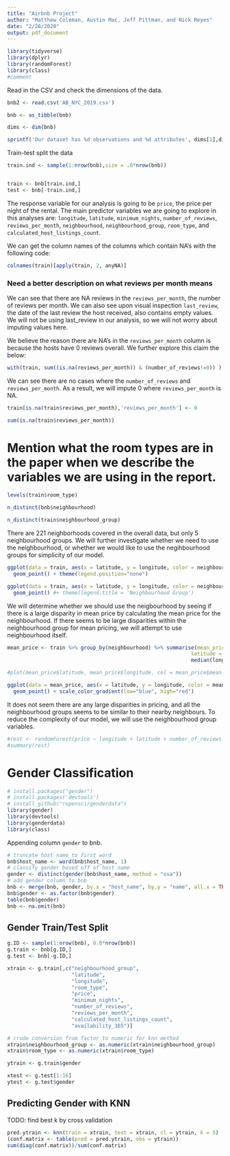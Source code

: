 ```yaml
---
title: "Airbnb Project"
author: "Matthew Coleman, Austin Mac, Jeff Pittman, and Nick Reyes"
date: "2/28/2020"
output: pdf_document
---
```


```r
library(tidyverse)
library(dplyr)
library(randomForest)
library(class)
#comment
```

Read in the CSV and check the dimensions of the data.
```r
bnb2 <- read.csv('AB_NYC_2019.csv')

bnb <- as_tibble(bnb)

dims <- dim(bnb)

sprintf('Our dataset has %d observations and %d attributes', dims[1],dims[2])

```

Train-test split the data
```r
train.ind <- sample(1:nrow(bnb),size = .8*nrow(bnb))


train <- bnb[train.ind,]
test <- bnb[-train.ind,]

```

The response variable for our analysis is going to be `price`, the price per night of the rental. The main predictor variables we are going to explore in this analyses are: `longitude`, `latitude`, `minimum_nights`, `number_of_reviews`, `reviews_per_month`, `neighbourhood`, `neighbourhood_group`, `room_type`, and `calculated_host_listings_count`.


We can get the column names of the columns which contain NA's with the following code:
```r
colnames(train)[apply(train, 2, anyNA)]
```

### Need a better description on what reviews per month means

We can see that there are NA reviews in the `reviews_per_month`, the number of reviews per month. We can also see upon visual inspection `last_review`, the date of the last review the host received, also contains empty values. We will not be using last_review in our analysis, so we will not worry about imputing values here. 

We believe the reason there are NA's in the `reviews_per_month` column is because the hosts have 0 reviews overall. We further explore this claim the below:

```r
with(train, sum((is.na(reviews_per_month)) & (number_of_reviews!=0)) )
```
We can see there are no cases where the `number_of_reviews` and `reviews_per_month`. As a result, we will impute 0 where `reviews_per_month` is NA.

```r
train[is.na(train$reviews_per_month),'reviews_per_month'] <- 0

sum(is.na(train$reviews_per_month))
```

# Mention what the room types are in the paper when we describe the variables we are using in the report.

```r
levels(train$room_type)

n_distinct(bnb$neighbourhood)

n_distinct(train$neighbourhood_group)

```
There are 221 neighborhoods covered in the overall data, but only 5 neighbourhood groups. We will further investigate whether we need to use the neighbourhood, or whether we would like to use the negihbourhood groups for simplicity of our model. 

```r
ggplot(data = train, aes(x = latitude, y = longitude, color = neighbourhood)) + 
  geom_point() + theme(legend.position="none")

ggplot(data = train, aes(x = latitude, y = longitude, color = neighbourhood_group)) + 
  geom_point() #+ theme(legend.title = 'Neighbourhood Group')

```

We will determine whether we should use the neigbourhood by seeing if there is a large disparity in mean price by calculating the mean price for the neighbourhood. If there seems to be large disparities within the neighbourhood group for mean pricing, we will attempt to use neighbourhood itself.
```r
mean_price <- train %>% group_by(neighbourhood) %>% summarise(mean_price = mean(price), 
                                                            latitude = median(latitude), longitude = 
                                                            median(longitude)) 

#plot(mean_price$latitude, mean_price$longitude, col = mean_price$mean_price)

ggplot(data = mean_price, aes(x = latitude, y = longitude, color = mean_price)) + 
  geom_point() + scale_color_gradient(low="blue", high="red")
```
It does not seem there are any large disparities in pricing, and all the neighbourhood groups seems to be similar to their nearby neighbours. To reduce the complexity of our model, we will use the neighbourhood group variables.

```r
#rest <- randomForest(price ~ longitude + latitude + number_of_reviews + neighbourhood_group, data = train)
#summary(rest)
```

# Gender Classification
```r
# install.packages("gender")
# install.packages('devtools')
# install_github("ropensci/genderdata")
library(gender)
library(devtools)
library(genderdata)
library(class)
```
Appending column `gender` to bnb.
```r
# truncate host name to first word
bnb$host_name <- word(bnb$host_name, 1)
# classify gender based off of host name
gender <- distinct(gender(bnb$host_name, method = "ssa"))
# add gender column to bnb
bnb <- merge(bnb, gender, by.x = "host_name", by.y = "name", all.x = TRUE)
bnb$gender <- as.factor(bnb$gender)
table(bnb$gender)
bnb <- na.omit(bnb)
```

## Gender Train/Test Split
```r
g.ID <- sample(1:nrow(bnb), 0.8*nrow(bnb))
g.train <- bnb[g.ID,]
g.test <- bnb[-g.ID,]

xtrain <- g.train[,c("neighbourhood_group", 
                     "latitude", 
                     "longitude", 
                     "room_type", 
                     "price", 
                     "minimum_nights", 
                     "number_of_reviews", 
                     "reviews_per_month", 
                     "calculated_host_listings_count", 
                     "availability_365")]

# crude conversion from factor to numeric for knn method
xtrain$neighbourhood_group <- as.numeric(xtrain$neighbourhood_group)
xtrain$room_type <- as.numeric(xtrain$room_type)

ytrain <- g.train$gender

xtest <- g.test[1:16]
ytest <- g.test$gender
```

## Predicting Gender with KNN
TODO: find best k by cross validation
```r
pred.ytrain <- knn(train = xtrain, test = xtrain, cl = ytrain, k = 5)
(conf.matrix <- table(pred = pred.ytrain, obs = ytrain))
sum(diag(conf.matrix))/sum(conf.matrix)
```


